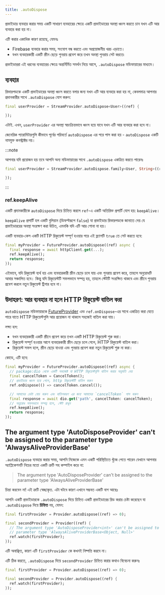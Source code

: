 ```yaml
---
title: .autoDispose
---
```




প্রভাইডার ব্যবহার করার সময় একটি সাধারণ ব্যবহারের ক্ষেত্রে একটি প্রভাইডারের অবস্থা ধ্বংস করতে চান যখন এটি আর ব্যবহার করা হয় না।

এটি করার একাধিক কারণ রয়েছে, যেমনঃ

- Firebase ব্যবহার করার সময়, সংযোগ বন্ধ করতে এবং অপ্রয়োজনীয় খরচ এড়াতে।
- যখন ব্যবহারকারী একটি স্ক্রীন ছেড়ে পুনরায় প্রবেশ করে তখন অবস্থা পুনরায় সেট করতে৷


প্রভাইডাররা এই ধরনের ব্যবহারের ক্ষেত্রে অন্তর্নির্মিত সমর্থন নিয়ে আসে, `.autoDispose` মডিফায়ারের মাধ্যমে।

## ব্যবহার


রিভারপডকে একটি প্রভাইডারের অবস্থা ধ্বংস করতে বলার জন্য যখন এটি আর ব্যবহার করা হয় না, কেবলমাত্র আপনার প্রদানকারীর সাথে `.autoDispose` যোগ করুন:

```dart
final userProvider = StreamProvider.autoDispose<User>((ref) {

});
```

এটাই. এখন, `userProvider` এর অবস্থা স্বয়ংক্রিয়ভাবে ধ্বংস হয়ে যাবে যখন এটি আর ব্যবহার করা হবে না।

জেনেরিক প্যারামিটারগুলি কীভাবে পূর্বের পরিবর্তে `autoDispose` এর পরে পাস করা হয় - `autoDispose` একটি নামযুক্ত কনস্ট্রাক্টর নয়।

:::note

আপনার যদি প্রয়োজন হয় তবে আপনি অন্য মডিফায়ারের সাথে `.autoDispose` একত্রিত করতে পারেনঃ

```dart
final userProvider = StreamProvider.autoDispose.family<User, String>((ref, id) {

});
```

:::

### ref.keepAlive

একটি প্রদানকারীকে `autoDispose` দিয়ে চিহ্নিত করলে `ref`-এ একটি অতিরিক্ত প্রপার্টি যোগ হয়: `keepAlive`।

`keepAlive` প্রপার্টি হল একটি বুলিয়ান (ডিফল্টরূপে `false`) যা প্রভাইডার রিভারপডকে জানাতে দেয় যে প্রভাইডাররের অবস্থা সংরক্ষণ করা উচিত, এমনকি যদি এটি আর শোনা না হয়।

একটি ব্যবহার-কেস একটি HTTP রিকুয়েস্ট সম্পূর্ণ হওয়ার পরে এই ফ্ল্যাগটি `true` তে সেট করতে হবে:

```dart
final myProvider = FutureProvider.autoDispose((ref) async {
  final response = await httpClient.get(...);
  ref.keepAlive();
  return response;
});
```

এইভাবে, যদি রিকুয়েস্ট ব্যর্থ হয় এবং ব্যবহারকারী স্ক্রীন ছেড়ে চলে যায় এবং পুনরায় প্রবেশ করে, তাহলে অনুরোধটি আবার সঞ্চালিত হবে। কিন্তু যদি রিকুয়েস্টটি সফলভাবে সম্পন্ন হয়, তাহলে স্টেটটি সংরক্ষিত থাকবে এবং স্ক্রীনে পুনরায় প্রবেশ করলে নতুন রিকুয়েস্ট ট্রিগার হবে না।

## উদাহরণ: আর ব্যবহার না হলে HTTP রিকুয়েস্ট বাতিল করা

`autoDispose` মডিফায়ারকে [FutureProvider] এবং `ref.onDispose`-এর সাথে একত্রিত করা যেতে পারে যাতে HTTP রিকুয়েস্টগুলি আর প্রয়োজন না থাকলে সহজেই বাতিল করা যায়।

লক্ষ্য হল:

- যখন ব্যবহারকারী একটি স্ক্রীনে প্রবেশ করে তখন একটি HTTP রিকুয়েস্ট শুরু করা।
- রিকুয়েস্ট সম্পূর্ণ হওয়ার আগে ব্যবহারকারী স্ক্রীন ছেড়ে চলে গেলে, HTTP রিকুয়েস্ট বাতিল করা।
- রিকুয়েস্ট সফল হলে, স্ক্রীন ছেড়ে যাওয়া এবং পুনরায় প্রবেশ করা নতুন রিকুয়েস্ট শুরু না করা।

কোডে, এটি হবে:

```dart
final myProvider = FutureProvider.autoDispose((ref) async {
  // package:dio থেকে একটি অবজেক্ট যা HTTP রিকুয়েস্টগুলি বাতিল করার অনুমতি দেয়
  final cancelToken = CancelToken();
  // প্রভাইডার ধ্বংস হয়ে গেলে, http রিকুয়েস্টটি বাতিল করুন
  ref.onDispose(() => cancelToken.cancel());

  // আমাদের ডেটা ফেচ করুন এবং বাতিলকরণ এর জন্য আমাদের `cancelToken` পাস করুন
  final response = await dio.get('path', cancelToken: cancelToken);
  // অনুরোধ সফলভাবে সম্পন্ন হলে, স্টেট রাখুন
  ref.keepAlive();
  return response;
});
```

## The argument type 'AutoDisposeProvider' can't be assigned to the parameter type 'AlwaysAliveProviderBase'

`.autoDispose` ব্যবহার করার সময়, আপনি নিজেকে এমন একটি পরিস্থিতিতে খুঁজে পেতে পারেন যেখানে আপনার অ্যাপ্লিকেশনটি  নিচের মতো একটি ত্রুটি সহ কম্পাইল করে না:

> The argument type 'AutoDisposeProvider' can't be assigned to the parameter
> type 'AlwaysAliveProviderBase'

চিন্তা করবেন না! এই ত্রুটি স্বেচ্ছাকৃত. এটা ঘটবে কারণ এখানে সম্ভবত
একটি বাগ আছেঃ

আপনি একটি প্রভাইডারকে `.autoDispose` দিয়ে চিহ্নিত একটি প্রভাইডারের রিড করার চেষ্টা করেছেন যা `.autoDispose` দিয়ে **চিহ্নিত** নয়, যেমন:

```dart
final firstProvider = Provider.autoDispose((ref) => 0);

final secondProvider = Provider((ref) {
  // The argument type 'AutoDisposeProvider<int>' can't be assigned to the
  // parameter type 'AlwaysAliveProviderBase<Object, Null>'
  ref.watch(firstProvider);
});
```

এটি অবাঞ্ছিত, কারণ এটি `firstProvider` কে কখনই নিষ্পত্তি করবে না।

এটি ঠিক করতে, `.autoDispose` দিয়ে `secondProvider` চিহ্নিত করার কথাও বিবেচনা করুনঃ

```dart
final firstProvider = Provider.autoDispose((ref) => 0);

final secondProvider = Provider.autoDispose((ref) {
  ref.watch(firstProvider);
});
```

[futureprovider]: https://pub.dev/documentation/hooks_riverpod/3.0.0-dev.18/hooks_riverpod/FutureProvider-class.html
